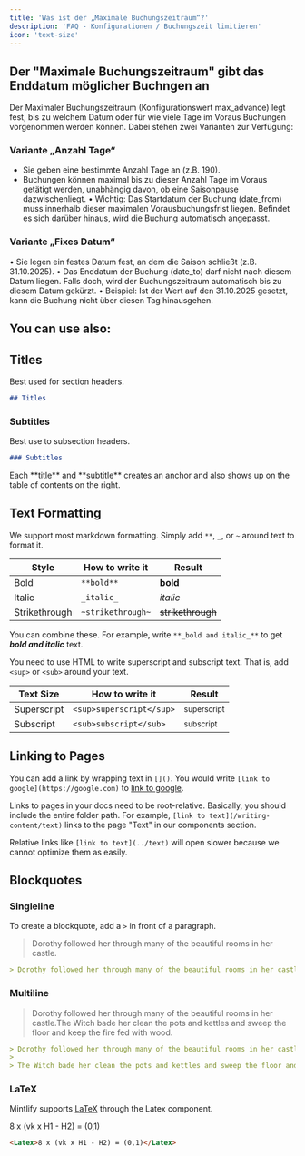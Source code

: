 ```yaml
---
title: 'Was ist der „Maximale Buchungszeitraum“?'
description: 'FAQ - Konfigurationen / Buchungszeit limitieren'
icon: 'text-size'
---
```


## Der "Maximale Buchungszeitraum" gibt das Enddatum möglicher Buchngen an
Der Maximaler Buchungszeitraum (Konfigurationswert max_advance) legt fest, bis zu welchem Datum oder für wie viele Tage im Voraus Buchungen vorgenommen werden können. Dabei stehen zwei Varianten zur Verfügung:

### Variante „Anzahl Tage“
- Sie geben eine bestimmte Anzahl Tage an (z.B. 190).
- Buchungen können maximal bis zu dieser Anzahl Tage im Voraus getätigt werden, unabhängig davon, ob eine Saisonpause dazwischenliegt.
• Wichtig: Das Startdatum der Buchung (date_from) muss innerhalb dieser maximalen Vorausbuchungsfrist liegen. Befindet es sich darüber hinaus, wird die Buchung automatisch angepasst.

### Variante „Fixes Datum“
• Sie legen ein festes Datum fest, an dem die Saison schließt (z.B. 31.10.2025).
• Das Enddatum der Buchung (date_to) darf nicht nach diesem Datum liegen. Falls doch, wird der Buchungszeitraum automatisch bis zu diesem Datum gekürzt.
• Beispiel: Ist der Wert auf den 31.10.2025 gesetzt, kann die Buchung nicht über diesen Tag hinausgehen.


## You can use also:


## Titles

Best used for section headers.

```md
## Titles
```

### Subtitles

Best use to subsection headers.

```md
### Subtitles
```

<Tip>
  Each **title** and **subtitle** creates an anchor and also shows up on the table of contents on the right.
</Tip>

## Text Formatting

We support most markdown formatting. Simply add `**`, `_`, or `~` around text to format it.

| Style         | How to write it   | Result            |
| ------------- | ----------------- | ----------------- |
| Bold          | `**bold**`        | **bold**          |
| Italic        | `_italic_`        | *italic*          |
| Strikethrough | `~strikethrough~` | ~~strikethrough~~ |

You can combine these. For example, write `**_bold and italic_**` to get ***bold and italic*** text.

You need to use HTML to write superscript and subscript text. That is, add `<sup>` or `<sub>` around your text.

| Text Size   | How to write it          | Result                 |
| ----------- | ------------------------ | ---------------------- |
| Superscript | `<sup>superscript</sup>` | <sup>superscript</sup> |
| Subscript   | `<sub>subscript</sub>`   | <sub>subscript</sub>   |

## Linking to Pages

You can add a link by wrapping text in `[]()`. You would write `[link to google](https://google.com)` to [link to google](https://google.com).

Links to pages in your docs need to be root-relative. Basically, you should include the entire folder path. For example, `[link to text](/writing-content/text)` links to the page "Text" in our components section.

Relative links like `[link to text](../text)` will open slower because we cannot optimize them as easily.

## Blockquotes

### Singleline

To create a blockquote, add a `>` in front of a paragraph.

> Dorothy followed her through many of the beautiful rooms in her castle.

```md
> Dorothy followed her through many of the beautiful rooms in her castle.
```

### Multiline

> Dorothy followed her through many of the beautiful rooms in her castle.The Witch bade her clean the pots and kettles and sweep the floor and keep the fire fed with wood.

```md
> Dorothy followed her through many of the beautiful rooms in her castle.
>
> The Witch bade her clean the pots and kettles and sweep the floor and keep the fire fed with wood.
```

### LaTeX

Mintlify supports [LaTeX](https://www.latex-project.org) through the Latex component.

<Latex>8 x (vk x H1 - H2) = (0,1)</Latex>

```md
<Latex>8 x (vk x H1 - H2) = (0,1)</Latex>